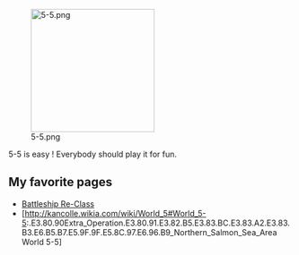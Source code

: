 [[File:5-5.png|thumb|220px|right]]

5-5 is easy ! Everybody should play it for fun.

==My favorite pages==

* [http://kancolle.wikia.com/wiki/Battleship_Re-Class Battleship Re-Class]
* [http://kancolle.wikia.com/wiki/World_5#World_5-5:.E3.80.90Extra_Operation.E3.80.91.E3.82.B5.E3.83.BC.E3.83.A2.E3.83.B3.E6.B5.B7.E5.9F.9F.E5.8C.97.E6.96.B9_Northern_Salmon_Sea_Area World 5-5]